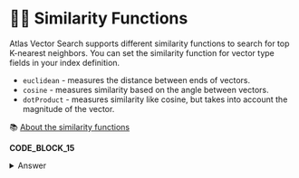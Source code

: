# 📘👐 Similarity Functions

Atlas Vector Search supports different similarity functions to search for top K-nearest neighbors. You can set the similarity function for vector type fields in your index definition.

* `euclidean` - measures the distance between ends of vectors.
* `cosine` - measures similarity based on the angle between vectors.
* `dotProduct` - measures similarity like cosine, but takes into account the magnitude of the vector.

📚 [About the similarity functions](https://www.mongodb.com/docs/atlas/atlas-vector-search/vector-search-type/#std-label-avs-similarity-functions)


**CODE_BLOCK_15**

<details>
<summary>Answer</summary>
<div>

```Python
{
    "name": ATLAS_VECTOR_SEARCH_INDEX_NAME,
    "type": "vectorSearch",
    "definition": {
        "fields": [
            {
                "type": "vector",
                "path": "embedding",
                "numDimensions": 512,
                "similarity": "dotProduct",
            },
        ]
    },
}
```

</div>
</details>